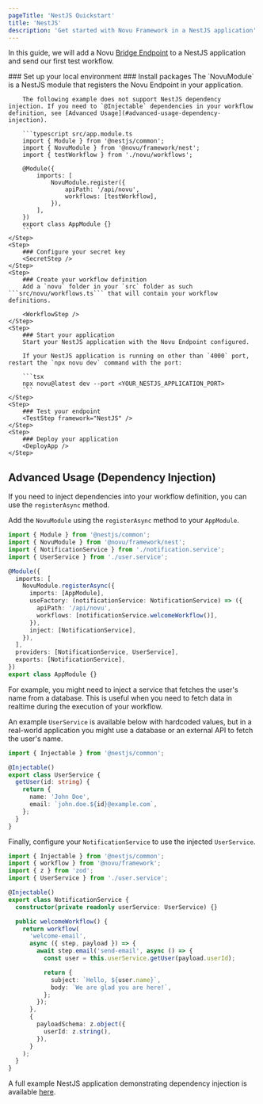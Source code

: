 ```yaml
---
pageTitle: 'NestJS Quickstart'
title: 'NestJS'
description: 'Get started with Novu Framework in a NestJS application'
---
```



In this guide, we will add a Novu [Bridge Endpoint](/platform/concepts/endpoint) to a NestJS application and send our first test workflow.

<Steps>
    <Step>
         ### Set up your local environment
        <StudioStep />
    </Step>
   <Step>
         ### Install packages
        <PackagesStep />
    </Step>
    <Step title="Add the NovuModule to your application">
        The `NovuModule` is a NestJS module that registers the Novu Endpoint in your application.

        The following example does not support NestJS dependency injection. If you need to `@Injectable` dependencies in your workflow definition, see [Advanced Usage](#advanced-usage-dependency-injection).

        ```typescript src/app.module.ts
        import { Module } from '@nestjs/common';
        import { NovuModule } from '@novu/framework/nest';
        import { testWorkflow } from './novu/workflows';

        @Module({
            imports: [
                NovuModule.register({
                    apiPath: '/api/novu',
                    workflows: [testWorkflow],
                }),
            ],
        })
        export class AppModule {}
        ```
    </Step>
    <Step>
        ### Configure your secret key
        <SecretStep />
    </Step>
    <Step>
        ### Create your workflow definition
        Add a `novu` folder in your `src` folder as such ```src/novu/workflows.ts``` that will contain your workflow definitions.

        <WorkflowStep />
    </Step>
    <Step>
        ### Start your application
        Start your NestJS application with the Novu Endpoint configured.

        If your NestJS application is running on other than `4000` port, restart the `npx novu dev` command with the port:

        ```tsx
        npx novu@latest dev --port <YOUR_NESTJS_APPLICATION_PORT>
        ```
    </Step>
    <Step>
        ### Test your endpoint
        <TestStep framework="NestJS" />
    </Step>
    <Step>
        ### Deploy your application
        <DeployApp />
    </Step>

</Steps>

<NextStepsStep />

## Advanced Usage (Dependency Injection)

If you need to inject dependencies into your workflow definition, you can use the `registerAsync` method.

Add the `NovuModule` using the `registerAsync` method to your `AppModule`.

```typescript src/app.module.ts
import { Module } from '@nestjs/common';
import { NovuModule } from '@novu/framework/nest';
import { NotificationService } from './notification.service';
import { UserService } from './user.service';

@Module({
  imports: [
    NovuModule.registerAsync({
      imports: [AppModule],
      useFactory: (notificationService: NotificationService) => ({
        apiPath: '/api/novu',
        workflows: [notificationService.welcomeWorkflow()],
      }),
      inject: [NotificationService],
    }),
  ],
  providers: [NotificationService, UserService],
  exports: [NotificationService],
})
export class AppModule {}
```

For example, you might need to inject a service that fetches the user's name from a database. This is useful when you need to fetch data in realtime during the execution of your workflow.

An example `UserService` is available below with hardcoded values, but in a real-world application you might use a database or an external API to fetch the user's name.

```typescript src/user.service.ts
import { Injectable } from '@nestjs/common';

@Injectable()
export class UserService {
  getUser(id: string) {
    return {
      name: 'John Doe',
      email: `john.doe.${id}@example.com`,
    };
  }
}
```

Finally, configure your `NotificationService` to use the injected `UserService`.

```typescript src/notification.service.ts
import { Injectable } from '@nestjs/common';
import { workflow } from '@novu/framework';
import { z } from 'zod';
import { UserService } from './user.service';

@Injectable()
export class NotificationService {
  constructor(private readonly userService: UserService) {}

  public welcomeWorkflow() {
    return workflow(
      'welcome-email',
      async ({ step, payload }) => {
        await step.email('send-email', async () => {
          const user = this.userService.getUser(payload.userId);

          return {
            subject: `Hello, ${user.name}`,
            body: `We are glad you are here!`,
          };
        });
      },
      {
        payloadSchema: z.object({
          userId: z.string(),
        }),
      }
    );
  }
}
```

A full example NestJS application demonstrating dependency injection is available [here](https://github.com/novuhq/novu/tree/next/playground/nestjs).
